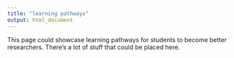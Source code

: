 ```yaml
---
title: "learning pathways"
output: html_document
---
```

This page could showcase learning pathways for students to become better researchers. There's a lot of stuff that could be placed here. 
